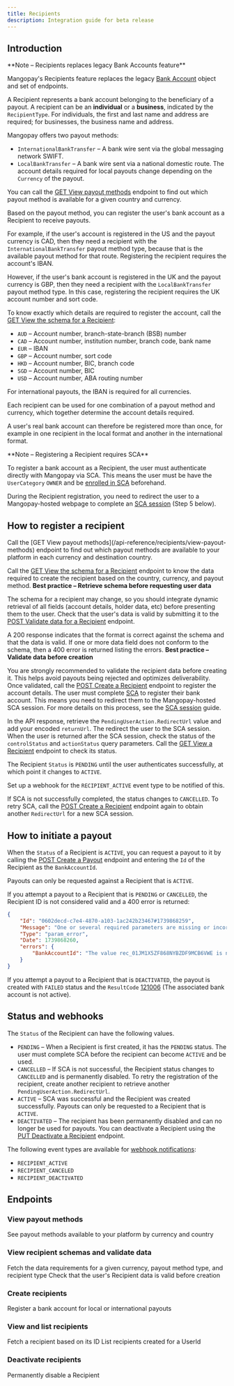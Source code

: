 ```yaml
---
title: Recipients
description: Integration guide for beta release
---
```


## Introduction

<Note>
**Note – Recipients replaces legacy Bank Accounts feature**

Mangopay's Recipients feature replaces the legacy [Bank Account](/api-reference/bank-accounts/bank-account-object) object and set of endpoints.
</Note>

A Recipient represents a bank account belonging to the beneficiary of a payout. A recipient can be an **individual** or a **business**, indicated by the `RecipientType`. For individuals, the first and last name and address are required; for businesses, the business name and address. 

Mangopay offers two payout methods: 
- `InternationalBankTransfer` – A bank wire sent via the global messaging network SWIFT. 
- `LocalBankTransfer` – A bank wire sent via a national domestic route. The account details required for local payouts change depending on the `Currency` of the payout. 

You can call the [GET View payout methods](/api-reference/recipients/view-payout-methods) endpoint to find out which payout method is available for a given country and currency.

Based on the payout method, you can register the user's bank account as a Recipient to receive payouts. 

For example, if the user's account is registered in the US and the payout currency is CAD, then they need a recipient with the `InternationalBankTransfer` payout method type, because that is the available payout method for that route. Registering the recipient requires the account's IBAN.

However, if the user's bank account is registered in the UK and the payout currency is GBP, then they need a recipient with the `LocalBankTransfer` payout method type. In this case, registering the recipient requires the UK account number and sort code. 

To know exactly which details are required to register the account, call the [GET View the schema for a Recipient](/api-reference/recipients/view-recipient-schema):
- `AUD` – Account number, branch-state-branch (BSB) number
- `CAD` – Account number, institution number, branch code, bank name
- `EUR` – IBAN
- `GBP` – Account number, sort code
- `HKD` – Account number, BIC, branch code
- `SGD` – Account number, BIC
- `USD` – Account number, ABA routing number

For international payouts, the IBAN is required for all currencies. 

Each recipient can be used for one combination of a payout method and currency, which together determine the account details required.

A user's real bank account can therefore be registered more than once, for example in one recipient in the local format and another in the international format.

<Note>
**Note – Registering a Recipient requires SCA**

To register a bank account as a Recipient, the user must authenticate directly with Mangopay via SCA. This means the user must be have the `UserCategory` `OWNER` and be [enrolled in SCA](/guides/sca) beforehand.

During the Recipient registration, you need to redirect the user to a Mangopay-hosted webpage to complete an [SCA session](/guides/sca/session) (Step 5 below).
</Note>

## How to register a recipient

<Steps>
<Step title="View available payout methods">
Call the [GET View payout methods](/api-reference/recipients/view-payout-methods) endpoint to find out which payout methods are available to your platform in each currency and destination country.
</Step>
<Step title="Fetch the data schema">

Call the [GET View the schema for a Recipient](/api-reference/recipients/view-recipient-schema) endpoint to know the data required to create the recipient based on the country, currency, and payout method.
<Check>
**Best practice – Retrieve schema before requesting user data**

The schema for a recipient may change, so you should integrate dynamic retrieval of all fields (account details, holder data, etc) before presenting them to the user.
</Check>
</Step>
<Step title="Validate the user's recipient data">
Check that the user's data is valid by submitting it to the [POST Validate data for a Recipient](/api-reference/recipients/validate-recipient-data) endpoint.

A 200 response indicates that the format is correct against the schema and that the data is valid. If one or more data field does not conform to the schema, then a 400 error is returned listing the errors.
<Check>
**Best practice – Validate data before creation**

You are strongly recommended to validate the recipient data before creating it. This helps avoid payouts being rejected and optimizes deliverability.
</Check>
</Step>
<Step title="Create the recipient">
Once validated, call the [POST Create a Recipient](/api-reference/recipients/create-recipient) endpoint to register the account details.
</Step>
<Step title="Redirect the user for SCA">
The user must complete [SCA](/guides/sca) to register their bank account. This means you need to redirect them to the Mangopay-hosted SCA session. For more details on this process, see the [SCA session](/guides/sca/session) guide.

In the API response, retrieve the `PendingUserAction.RedirectUrl` value and add your encoded `returnUrl`. The redirect the user to the SCA session.
</Step>
<Step title="Verify the outcome">
When the user is returned after the SCA session, check the status of the `controlStatus` and `actionStatus` query parameters. Call the [GET View a Recipient](/api-reference/recipients/view-recipient) endpoint to check its status. 

The Recipient `Status` is `PENDING` until the user authenticates successfully, at which point it changes to `ACTIVE`. 

Set up a webhook for the `RECIPIENT_ACTIVE` event type to be notified of this.

If SCA is not successfully completed, the status changes to `CANCELLED`. To retry SCA, call the [POST Create a Recipient](/api-reference/recipients/create-recipient) endpoint again to obtain another `RedirectUrl` for a new SCA session.
</Step>
</Steps>

## How to initiate a payout

When the `Status` of a Recipient is `ACTIVE`, you can request a payout to it by calling the [POST Create a Payout](/api-reference/payouts/create-payout) endpoint and entering the `Id` of the Recipient as the `BankAccountId`. 

Payouts can only be requested against a Recipient that is `ACTIVE`. 

If you attempt a payout to a Recipient that is `PENDING` or `CANCELLED`, the Recipient ID is not considered valid and a 400 error is returned:

```json
{
    "Id": "0602decd-c7e4-4870-a103-1ac242b23467#1739868259",
    "Message": "One or several required parameters are missing or incorrect. An incorrect resource ID also raises this kind of error.",
    "Type": "param_error",
    "Date": 1739868260,
    "errors": {
        "BankAccountId": "The value rec_01JM1X5ZF868NYBZDF9MCB6VWE is not valid"
    }
}
```

If you attempt a payout to a Recipient that is `DEACTIVATED`, the payout is created with `FAILED` status and the `ResultCode` [121006](/errors/codes/121006) (The associated bank account is not active).

## Status and webhooks

The `Status` of the Recipient can have the following values.

- `PENDING` – When a Recipient is first created, it has the `PENDING` status. The user must complete SCA before the recipient can become `ACTIVE` and be used.
- `CANCELLED` – If SCA is not successful, the Recipient status changes to `CANCELLED` and is permanently disabled. To retry the registration of the recipient, create another recipient to retrieve another `PendingUserAction.RedirectUrl`.
- `ACTIVE` – SCA was successful and the Recipient was created successfully. Payouts can only be requested to a Recipient that is `ACTIVE`.
- `DEACTIVATED` – The recipient has been permanently disabled and can no longer be used for payouts. You can deactivate a Recipient using the [PUT Deactivate a Recipient](/api-reference/recipients/deactivate-recipient) endpoint.

The following event types are available for [webhook notifications](/webhooks):
- `RECIPIENT_ACTIVE`
- `RECIPIENT_CANCELED`
- `RECIPIENT_DEACTIVATED`


## Endpoints

### View payout methods
<Card title="GET View payout methods" href="/api-reference/recipients/view-payout-methods">
See payout methods available to your platform by currency and country
</Card>

### View recipient schemas and validate data
<Card title="GET View the schema for a Recipient" href="/api-reference/recipients/view-recipient-schema">
Fetch the data requirements for a given currency, payout method type, and recipient type
</Card>
<Card title="POST Validate data for a Recipient" href="/api-reference/recipients/validate-recipient-data">
Check that the user's Recipient data is valid before creation
</Card>

### Create recipients
<Card title="POST Create a Recipient" href="/api-reference/recipients/create-recipient">
Register a bank account for local or international payouts
</Card>

### View and list recipients
<Card title="GET View a Recipient" href="/api-reference/recipients/view-recipient">
Fetch a recipient based on its ID
</Card>
<Card title="GET List Recipients for a user" href="/api-reference/recipients/list-recipients-user">
List recipients created for a UserId
</Card>

### Deactivate recipients
<Card title="PUT Deactivate a Recipient" href="/api-reference/recipients/deactivate-recipient">
Permanently disable a Recipient
</Card>
